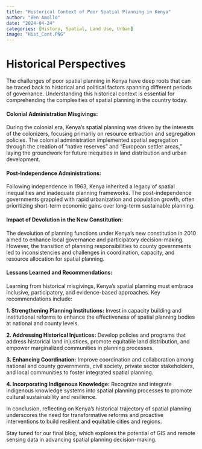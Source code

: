 ---
title: "Historical Context of Poor Spatial Planning in Kenya"
author: "Ben Amollo"
date: "2024-04-24"
categories: [History, Spatial, Land Use, Urban]
image: "Hist_Cont.PNG"
---

# Historical Perspectives

The challenges of poor spatial planning in Kenya have deep roots that can be traced back to historical and political factors spanning different periods of governance. Understanding this historical context is essential for comprehending the complexities of spatial planning in the country today.

#### **Colonial Administration Misgivings:**

During the colonial era, Kenya's spatial planning was driven by the interests of the colonizers, focusing primarily on resource extraction and segregation policies. The colonial administration implemented spatial segregation through the creation of "native reserves" and "European settler areas," laying the groundwork for future inequities in land distribution and urban development.

#### **Post-Independence Administrations:**

Following independence in 1963, Kenya inherited a legacy of spatial inequalities and inadequate planning frameworks. The post-independence governments grappled with rapid urbanization and population growth, often prioritizing short-term economic gains over long-term sustainable planning.

#### **Impact of Devolution in the New Constitution:**

The devolution of planning functions under Kenya's new constitution in 2010 aimed to enhance local governance and participatory decision-making. However, the transition of planning responsibilities to county governments led to inconsistencies and challenges in coordination, capacity, and resource allocation for spatial planning.

#### **Lessons Learned and Recommendations:**

Learning from historical misgivings, Kenya's spatial planning must embrace inclusive, participatory, and evidence-based approaches. Key recommendations include:

**1. Strengthening Planning Institutions:** Invest in capacity building and institutional reforms to enhance the effectiveness of spatial planning bodies at national and county levels.

**2. Addressing Historical Injustices:** Develop policies and programs that address historical land injustices, promote equitable land distribution, and empower marginalized communities in planning processes.

**3. Enhancing Coordination:** Improve coordination and collaboration among national and county governments, civil society, private sector stakeholders, and local communities to foster integrated spatial planning.

**4. Incorporating Indigenous Knowledge:** Recognize and integrate indigenous knowledge systems into spatial planning processes to promote cultural sustainability and resilience.

In conclusion, reflecting on Kenya's historical trajectory of spatial planning underscores the need for transformative reforms and proactive interventions to build resilient and equitable cities and regions.

Stay tuned for our final blog, which explores the potential of GIS and remote sensing data in advancing spatial planning decision-making.
